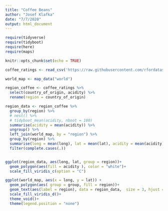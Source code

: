 ```yaml
---
title: "Coffee Beans"
author: "Josef Klafka"
date: "7/7/2020"
output: html_document
---
```


```r
require(tidyverse)
require(tidyboot)
require(here)
require(maps)

knitr::opts_chunk$set(echo = TRUE)
```


```r
coffee_ratings <- read_csv('https://raw.githubusercontent.com/rfordatascience/tidytuesday/master/data/2020/2020-07-07/coffee_ratings.csv')
```

```r
world_map <- map_data("world")

region_coffee <- coffee_ratings %>%
  select(country_of_origin, acidity) %>%
  rename(region = country_of_origin) 

region_data <- region_coffee %>%
  group_by(region) %>%
  # nest() %>%
  # tidyboot_mean(acidity, nboot = 100)
  summarise(acidity = mean(acidity)) %>%
  ungroup() %>%
  left_join(world_map, by = "region") %>%
  group_by(region) %>%
  summarise(long = mean(long), lat = mean(lat), acidity = mean(acidity)) %>%
  filter(complete.cases(.))


ggplot(region_data, aes(long, lat, group = region))+
  geom_polygon(aes(fill = acidity ), color = "white")+
  scale_fill_viridis_c(option = "C")

ggplot(world_map, aes(x = long, y = lat)) +
  geom_polygon(aes( group = group, fill = region))+
  geom_text(aes(label = region), data = region_data,  size = 3, hjust = 0.5)+
  scale_fill_viridis_d()+
  theme_void()+
  theme(legend.position = "none")
```
